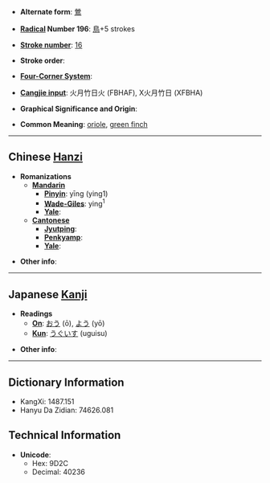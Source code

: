 * '''Alternate form''': [[鶯]]

* '''[[Wiktionary:Chinese radical index| Radical]] Number 196''': [[Wiktionary:Chinese radical index 鳥|鳥]]+5 strokes

* '''[[Wiktionary:Chinese total strokes index|Stroke number]]''': [[Wiktionary:Chinese total strokes index 16|16]]

* '''Stroke order''': 

* '''[[Wiktionary:Chinese four corner index|Four-Corner System]]''': 

* '''[[Wiktionary:Chinese Cangjie index|Cangjie input]]''': 火月竹日火 (FBHAF), X火月竹日 (XFBHA)

* '''Graphical Significance and Origin''': 

* '''Common Meaning''': [[oriole]], [[green finch]]

----

== Chinese [[Hanzi]] ==

* '''Romanizations'''
** '''[[Mandarin]]'''
*** '''[[Pinyin]]''': yīng (ying1)
*** '''[[Wade-Giles]]''': ying<sup>1</sup>
*** '''[[Yale]]''': 
** '''[[Cantonese]]'''
*** '''[[Jyutping]]''':
*** '''[[Penkyamp]]''': 
*** '''[[Yale]]''': 

* '''Other info''': 

----

== Japanese [[Kanji]] ==

* '''Readings'''
** '''[[On]]''': [[おう]] (ō), [[よう]] (yō)
** '''[[Kun]]''': [[うぐいす]] (uguisu)

* '''Other info''':  

----

== Dictionary Information ==

* KangXi: 1487.151
* Hanyu Da Zidian: 74626.081

== Technical Information ==

* '''Unicode''':
** Hex: 9D2C
** Decimal: 40236